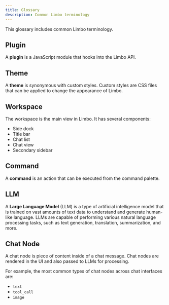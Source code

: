 ```yaml
---
title: Glossary
description: Common Limbo terminology
---
```


This glossary includes common Limbo terminology.

## Plugin

A **plugin** is a JavaScript module that hooks into the Limbo API.

## Theme

A **theme** is synonymous with custom styles. Custom styles are CSS files that can be applied to change the appearance of Limbo.

## Workspace

The workspace is the main view in Limbo. It has several components:

- Side dock
- Title bar
- Chat list
- Chat view
- Secondary sidebar

## Command

A **command** is an action that can be executed from the command palette.

## LLM

A **Large Language Model** (LLM) is a type of artificial intelligence model that is trained on vast amounts of text data to understand and generate human-like language. LLMs are capable of performing various natural language processing tasks, such as text generation, translation, summarization, and more.

## Chat Node

A chat node is piece of content inside of a chat message. Chat nodes are rendered in the UI and also passed to LLMs for processing.

For example, the most common types of chat nodes across chat interfaces are:

- `text`
- `tool_call`
- `image`
